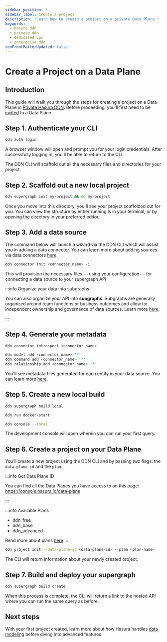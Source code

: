 ```yaml
---
sidebar_position: 3
sidebar_label: Create a project
description: "Learn how to create a project on a private Data Plane."
keywords:
  - hasura ddn
  - private ddn
  - dedicated vpc
  - enterprise ddn
seoFrontMatterUpdated: false
---
```



# Create a Project on a Data Plane

## Introduction

This guide will walk you through the steps for creating a project on a Data Plane in [Private Hasura DDN](/deployment/private-ddn/index.mdx). Before proceeding,
you'll first need to be [invited](/deployment/private-ddn/data-plane-collaboration.mdx) to a Data Plane.

<Prereqs />

## Step 1. Authenticate your CLI

```sh title="Being by authenticating your CLI seession:"
ddn auth login
```

A browser window will open and prompt you for your login credentials. After successfully logging in, you'll be able to
return to the CLI.

The DDN CLI will scaffold out all the necessary files and directories for your project.

## Step 2. Scaffold out a new local project

```sh title="Next, create a new local project:"
ddn supergraph init my-project && cd my-project
```

Once you move into this directory, you'll see your project scaffolded out for you. You can view the structure by either
running ls in your terminal, or by opening the directory in your preferred editor.

## Step 3. Add a data source

The command below will launch a wizard via the DDN CLI which will assist you in adding a data connector. You can learn
more about adding sources via data connectors [here](/data-sources/connect-to-a-source.mdx).

```sh title="Add a data source using the CLI:"
ddn connector init <connector_name> -i
```

This will provision the necessary files — using your configuration — for connecting a data source to your supergraph
API.

:::info Organize your data into subgraphs

You can also organize your API into **subgraphs**. Subgraphs are generally organized around team functions or business
outcomes and allow for independent ownership and governance of data sources. Learn more
[here](/project-configuration/subgraphs/index.mdx).

:::

## Step 4. Generate your metadata

```sh title="First, introspect your data source:"
ddn connector introspect <connector_name>
```

```sh title="Then, generate the metadata:"
ddn model add <connector_name> '*'
ddn command add <connector_name> '*'
ddn relationship add <connector_name> '*'
```

You'll see metadata files generated for each entity in your data source. You can learn more
[here](/data-modeling/overview.mdx).

## Step 5. Create a new local build

```sh title="You can now create a local build:"
ddn supergraph build local
```

```sh title="Then run your local services, including the Hasura DDN Engine and your connector(s):"
ddn run docker-start
```

```sh title="Finally, open the local development console usign the CLI:"
ddn console --local
```

The development console will open wherein you can run your first query.

## Step 6. Create a project on your Data Plane

You'll create a new project using the DDN CLI and by passing two flags: the `data-plane-id` and the `plan`.

:::info Get Data Plane ID

You can find all the Data Planes you have access to on this page: https://console.hasura.io/data-plane

:::

:::info Available Plans

- ddn_free
- ddn_base
- ddn_advanced

Read more about plans [here](/reference/pricing.mdx)
:::

```sh title="Create a new project using your Data Plane ID and plan choice:"
ddn project init --data-plane-id <data-plane-id> --plan <plan-name>
```

The CLI will return information about your newly created project.

## Step 7. Build and deploy your supergraph

```sh title="build and deploy you supergraph:"
ddn supergraph build create
```

When this process is complete, the CLI will return a link to the hosted API where you can run the same query as before.

## Next steps

With your first project created, learn more about how Hasura handles [data modeling](/data-modeling/overview.mdx) before
diving into advanced features.
